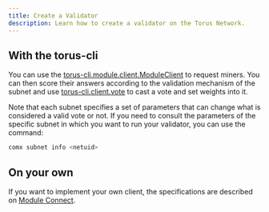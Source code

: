 ```yaml
---
title: Create a Validator
description: Learn how to create a validator on the Torus Network.
---
```


## With the torus-cli

You can use the [torus-cli.module.client.ModuleClient](https://docs.torus.network/todo) to request miners.
You can then score their answers according to the validation mechanism of the subnet
and use [torus-cli.client.vote](https://docs.torus.network/todo) to cast a vote and set weights into it.

Note that each subnet specifies a set of
parameters that can change what is considered a valid vote or not. If you need to consult the parameters of the specific
subnet in which you want to run your validator, you can use the command:

```sh
comx subnet info <netuid>
```

## On your own

If you want to implement your own client, the specifications are described on [Module Connect](/modules/connect-to-a-module).
